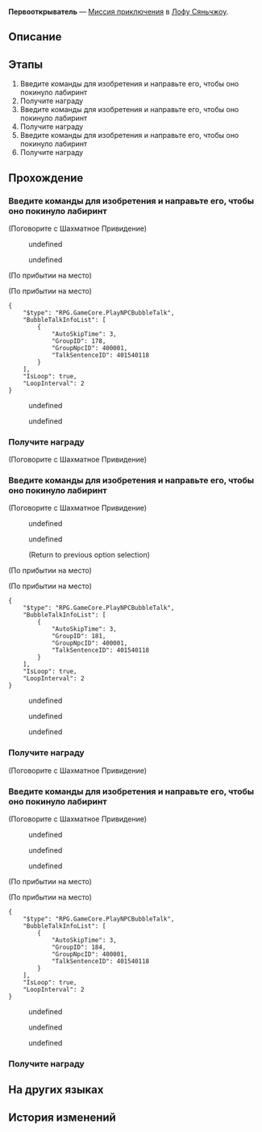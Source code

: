 {{Дополнить|Диалоги.}}
{{Миссия Инфобокс
|id              = 4015403
|Название        = 
|Изображение     = Миссия Освоения Первооткрыватель.png
|Тип             = Миссия приключения
|События         = 
|Глава           = 
|Условия         = Завершена [[Миссия приключения]] ''[[Первооткрыватель]]''
|Персонажи       = Первопроходец; Шахматное Привидение
|СтартЛокация    = Сад безмятежности
|Мир             = Лофу Сяньчжоу
|Локации         = Сад безмятежности
|Предыдущая      = 
|Следующая       = 
|Награды         = Кредиты*5 000
}}
'''Первооткрыватель''' — [[Миссия приключения]] в [[Лофу Сяньчжоу]].

==Описание==
{{Описание|<!--официальное описание из Перекрёстка судеб-->}}

==Этапы==
# Введите команды для изобретения и направьте его, чтобы оно покинуло лабиринт
# Получите награду
# Введите команды для изобретения и направьте его, чтобы оно покинуло лабиринт
# Получите награду
# Введите команды для изобретения и направьте его, чтобы оно покинуло лабиринт
# Получите награду

==Прохождение==
{{Дополнить}}


===Введите команды для изобретения и направьте его, чтобы оно покинуло лабиринт===
{{Описание миссии|локация=Сад безмятежности|Не желая мириться с поражением, Шахматное Привидение подготовила новую головоломку «Первооткрыватель». Пора заставить её принять проигрыш.}}
{{Диалог Начало}}

;(Поговорите с Шахматное Привидение)
<!--Unknown TalkSentence: 401540331-->
:{{Диалог|Стрелка}} undefined
:<!--Unknown TalkSentence: 401540333-->
:<!--Unknown TalkSentence: 401540337-->
:{{Диалог|Стрелка}} undefined
:<!--Unknown TalkSentence: 401540335-->
:<!--Unknown TalkSentence: 401540336-->
:<!--Unknown TalkSentence: 401540337-->
<!--Unknown TalkSentence: 401540333-->
<!--Unknown TalkSentence: 401540337-->
;(По прибытии на место)

;(По прибытии на место)
:<!--2-second delay-->
<pre>{
	"$type": "RPG.GameCore.PlayNPCBubbleTalk",
	"BubbleTalkInfoList": [
		{
			"AutoSkipTime": 3,
			"GroupID": 178,
			"GroupNpcID": 400001,
			"TalkSentenceID": 401540118
		}
	],
	"IsLoop": true,
	"LoopInterval": 2
}</pre>
<!--Unknown TalkSentence: 401540351-->
<!--Unknown TalkSentence: 401540352-->
:{{Диалог|Стрелка}} undefined
:{{Диалог|Стрелка}} undefined
<!--Unknown TalkSentence: 401540354-->
<!--Unknown TalkSentence: 401540357-->
<!--Unknown TalkSentence: 401540358-->
<!--Unknown TalkSentence: 401540359-->
<!--Unknown TalkSentence: 401540360-->
<!--Unknown TalkSentence: 401540361-->
{{Диалог Конец}}

===Получите награду===
{{Описание миссии|локация=Сад безмятежности|Благодаря своему превосходному интеллекту вы нашли оптимальное решение.<br />Получите награду из сундука с сокровищами рядом с Шахматным Привидением.}}
{{Диалог Начало}}

;(Поговорите с Шахматное Привидение)
<!--Unknown TalkSentence: 401540161-->
{{Диалог Конец}}

===Введите команды для изобретения и направьте его, чтобы оно покинуло лабиринт===
{{Описание миссии|локация=Сад безмятежности|Не желая мириться с поражением, Шахматное Привидение подготовила новую головоломку «Первооткрыватель». Пора заставить её принять проигрыш.}}
{{Диалог Начало}}

;(Поговорите с Шахматное Привидение)
<!--Unknown TalkSentence: 401540371-->
:{{Диалог|Стрелка}} undefined
:<!--Unknown TalkSentence: 401540373-->
:<!--Unknown TalkSentence: 401540379-->
:{{Диалог|Стрелка}} undefined
:<!--Unknown TalkSentence: 401540375-->
:;(Return to previous option selection)
;(По прибытии на место)

;(По прибытии на место)
:<!--2-second delay-->
<pre>{
	"$type": "RPG.GameCore.PlayNPCBubbleTalk",
	"BubbleTalkInfoList": [
		{
			"AutoSkipTime": 3,
			"GroupID": 181,
			"GroupNpcID": 400001,
			"TalkSentenceID": 401540118
		}
	],
	"IsLoop": true,
	"LoopInterval": 2
}</pre>
<!--Unknown TalkSentence: 401540391-->
:{{Диалог|Стрелка}} undefined
:{{Диалог|Стрелка}} undefined
:{{Диалог|Стрелка}} undefined
{{Диалог Конец}}

===Получите награду===
{{Описание миссии|локация=Сад безмятежности|Благодаря своему превосходному интеллекту вы нашли оптимальное решение.<br />Получите награду из сундука с сокровищами рядом с Шахматным Привидением.}}
{{Диалог Начало}}

;(Поговорите с Шахматное Привидение)
<!--Unknown TalkSentence: 401540161-->
{{Диалог Конец}}

===Введите команды для изобретения и направьте его, чтобы оно покинуло лабиринт===
{{Описание миссии|локация=Сад безмятежности|Не желая мириться с поражением, Шахматное Привидение подготовила новую головоломку «Первооткрыватель». Пора заставить её принять проигрыш.}}
{{Диалог Начало}}

;(Поговорите с Шахматное Привидение)
<!--Unknown TalkSentence: 401540401-->
:{{Диалог|Стрелка}} undefined
:{{Диалог|Стрелка}} undefined
:{{Диалог|Стрелка}} undefined
;(По прибытии на место)

;(По прибытии на место)
:<!--2-second delay-->
<pre>{
	"$type": "RPG.GameCore.PlayNPCBubbleTalk",
	"BubbleTalkInfoList": [
		{
			"AutoSkipTime": 3,
			"GroupID": 184,
			"GroupNpcID": 400001,
			"TalkSentenceID": 401540118
		}
	],
	"IsLoop": true,
	"LoopInterval": 2
}</pre>
<!--Unknown TalkSentence: 401540421-->
:{{Диалог|Стрелка}} undefined
:{{Диалог|Стрелка}} undefined
:{{Диалог|Стрелка}} undefined
{{Диалог Конец}}

===Получите награду===
{{Описание миссии|локация=Сад безмятежности|Благодаря своему превосходному интеллекту вы нашли оптимальное решение.<br />Получите награду из сундука с сокровищами рядом с Шахматным Привидением.}}
{{Диалог Начало}}

{{Диалог Конец}}

==На других языках==
{{На других языках
|en   = Pathfinder
|zhs  = 寻径指津
|zht  = 尋徑指津
|ja   = 尋径指路
|ko   = 길의 모색
|es   = Búsqueda de ruta
|fr   = Chemin de la destinée
|ru   = Первооткрыватель
|th   = เสาะแสวงแห่งวิถี
|vi   = Tìm Đường Chỉ Lối
|de   = Routenrätsel
|id   = Pathfinder
|pt   = Abre-Caminhos
}}

==История изменений==
{{История изменений|2.7}}
